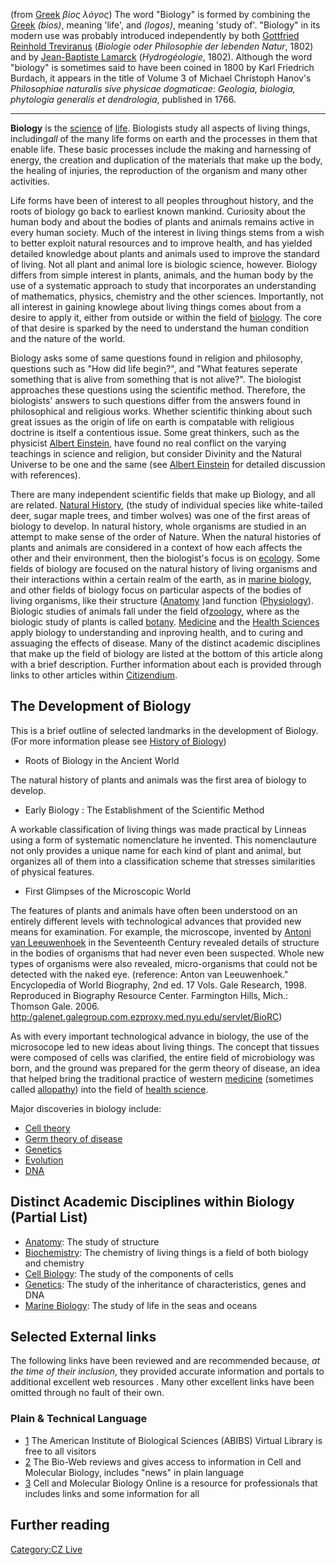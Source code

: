 (from [[Greek language|Greek]] ''βίος λόγος'')  The word "Biology" is formed by combining the [[Greek language|Greek]] ''{{Polytonic|βίος}}'' ''(bios)'', meaning 'life', and ''{{Polytonic|λόγος}}'' ''(logos)'', meaning 'study of'. "Biology" in its modern use was probably introduced independently by both [[Gottfried Reinhold Treviranus]] (''Biologie oder Philosophie der lebenden Natur'', 1802) and by [[Jean-Baptiste Lamarck]] (''Hydrogéologie'', 1802). Although the word "biology" is sometimes said to have been coined in 1800 by Karl Friedrich Burdach, it appears in the title of Volume 3 of Michael Christoph Hanov's ''Philosophiae naturalis sive physicae dogmaticae'': ''Geologia, biologia, phytologia generalis et dendrologia'', published in 1766.

----

'''Biology''' is the [[science]] of [[life]]. Biologists study all aspects of living things, including'' all'' of the many life forms on earth and the processes in them that enable life. These basic processes include the making and harnessing of energy, the creation and duplication of the materials that make up the body, the healing of injuries, the reproduction of the organism and many other activities. 

Life forms have been of interest to all peoples throughout history, and the roots of biology go back to earliest known mankind. Curiosity about the human body and about the bodies of plants and animals remains active in every human society. Much of the interest in living things stems from a wish to better exploit natural resources and to improve health, and has yielded detailed knowledge about plants and animals used to improve the standard of living.  Not all plant and animal lore is biologic science, however. Biology differs from simple interest in plants, animals, and the human body by the use of a systematic approach to study that incorporates an understanding of mathematics, physics, chemistry and the other sciences. Importantly, not all interest in gaining knowlege about living things comes about from a desire to apply it, either from outside or within the field of [[biology]]. The core of that desire is sparked by the need to understand the human condition and the nature of the world.

Biology asks some of same questions found in religion and philosophy, questions such as "How did life begin?", and "What features seperate something that is alive from something that is not alive?". The biologist approaches these questions using the scientific method. Therefore, the biologists' answers to such questions differ from the answers found in philosophical and religious works. Whether scientific thinking about such great issues as the origin of life on earth is compatable with religious doctrine is itself a contentious issue. Some great thinkers, such as the physicist [[Albert Einstein]], have found no real conflict on the varying teachings in science and religion, but consider Divinity and the Natural Universe to be one and the same (see [[Albert Einstein]] for detailed discussion with references).

There are many independent scientific fields that make up Biology, and all are related. [[ Natural History]], (the study of individual species like white-tailed deer, sugar maple trees, and timber wolves) was one of the first areas of biology to develop. In natural history, whole organisms are studied in an attempt to make sense of the order of Nature. When the natural histories of plants and animals are considered in a context of how each affects the other and their environment, then the biologist's focus is on [[ecology]]. Some fields of biology are focused on the natural history of living organisms and their interactions within a certain realm of the earth, as in [[marine biology]], and other fields of biology focus on particular aspects of the bodies of living organisms, like their structure ([[Anatomy]] )and function ([[Physiology]]). Biologic studies of animals fall under the field of[[ zoology]], where as the biologic study of plants is called [[botany]].  [[Medicine]] and the [[Health Sciences]] apply biology to understanding and inproving health, and to curing and assuaging the effects of disease. Many of the distinct academic disciplines that make up the field of biology are listed at the bottom of this article along with a brief description. Further information about each is provided through links to other articles within [[Citizendium]].  



==The Development of Biology==
This is a brief outline of selected landmarks in the development of Biology. (For more information please see [[History of Biology]])
* Roots of Biology in the Ancient World
The natural history of plants and animals was the first area of biology to develop. 

* Early Biology : The Establishment of the Scientific Method

A workable classification of living things was made practical by Linneas using a form of systematic nomenclature he invented. This nomenclauture not only provides a unique name for each kind of plant and animal, but organizes all of them into a classification scheme that stresses similarities of physical features.

* First Glimpses of the Microscopic World

The features of plants and animals have often been understood on an entirely different levels with technological advances that provided new means for examination. For example, the microscope, invented by [[Antoni van Leeuwenhoek]] in the Seventeenth Century revealed details of structure in the bodies of organisms that had never even been suspected. Whole new types of organisms were also revealed, micro-organisms that could not be detected with the naked eye. (reference: Anton van Leeuwenhoek." Encyclopedia of World Biography, 2nd ed. 17 Vols. Gale Research, 1998.  Reproduced in Biography Resource Center. Farmington Hills, Mich.: Thomson Gale. 2006. http:/galenet.galegroup.com.ezproxy.med.nyu.edu/servlet/BioRC)

As with every important technological advance in biology, the use of the microsocope led to new ideas about living things. The concept that tissues were composed of cells was clarified, the entire field of microbiology was born, and the ground was prepared for the germ theory of disease, an idea that helped bring the traditional practice of western [[medicine]] (sometimes called [[allopathy]]) into the field of [[health science]].



Major discoveries in biology include:
* [[Cell theory]]
* [[Germ theory of disease]]
* [[Genetics]]
* [[Evolution]]
* [[DNA]]

==Distinct Academic Disciplines within Biology (Partial List)==
*[[Anatomy]]: The study of structure
*[[Biochemistry]]: The chemistry of living things is a field of both biology and chemistry
*[[Cell Biology]]: The study of the components of cells
*[[Genetics]]: The study of the inheritance of characteristics, genes and DNA
*[[Marine Biology]]: The study of life in the seas and oceans

==Selected External links==
The following links have been reviewed and are recommended because, ''at the time of their inclusion'', they provided accurate information and portals to additional excellent web resources . Many other excellent links have been omitted through no fault of their own. 
===Plain & Technical Language===
* [http://www.aibs.org/virtual-library/] The American Institute of Biological Sciences (ABIBS) Virtual Library is free to all visitors
*[http://cellbiol.com/] The Bio-Web reviews and gives access to information in Cell and Molecular Biology, includes "news" in plain language
*[http://www.cellbio.com/] Cell and Molecular Biology Online is a resource for professionals that includes links and some information for all

==Further reading==





[[Category:CZ Live]]
